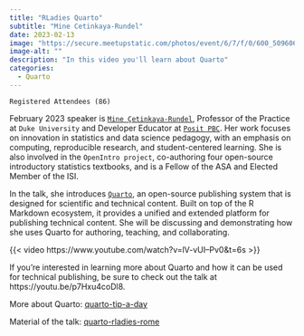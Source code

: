```yaml
---
title: "RLadies Quarto"
subtitle: "Mine Cetinkaya-Rundel"
date: 2023-02-13
image: "https://secure.meetupstatic.com/photos/event/6/7/f/0/600_509606608.webp?w=750"
image-alt: ""
description: "In this video you'll learn about Quarto"
categories:
  - Quarto
---
```


`Registered Attendees (86)`

February 2023 speaker is [`Mine Çetinkaya-Rundel`](https://mine-cr.com/), Professor of the Practice at `Duke University` and Developer Educator at [`Posit PBC`](https://posit.co/). Her work focuses on innovation in statistics and data science pedagogy, with an emphasis on computing, reproducible research, and student-centered learning. She is also involved in the `OpenIntro project`, co-authoring four open-source introductory statistics textbooks, and is a Fellow of the ASA and Elected Member of the ISI.

In the talk, she introduces [`Quarto`](https://quarto.org/), an open-source publishing system that is designed for scientific and technical content. Built on top of the R Markdown ecosystem, it provides a unified and extended platform for publishing technical content. She will be discussing and demonstrating how she uses Quarto for authoring, teaching, and collaborating.

{{< video https://www.youtube.com/watch?v=lV-vUI–Pv0&t=6s >}}

If you're interested in learning more about Quarto and how it can be used for technical publishing, be sure to check out the talk at https://youtu.be/p7Hxu4coDl8.

More about Quarto: [quarto-tip-a-day](https://mine-cetinkaya-rundel.github.io/quarto-tip-a-day/)

Material of the talk: [quarto-rladies-rome](https://github.com/mine-cetinkaya-rundel/quarto-rladies-rome)
